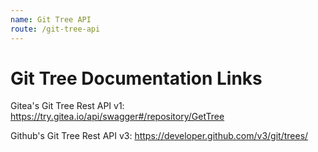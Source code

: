 ```yaml
---
name: Git Tree API
route: /git-tree-api
---
```


# Git Tree Documentation Links

Gitea's Git Tree Rest API v1:
https://try.gitea.io/api/swagger#/repository/GetTree

Github's Git Tree Rest API v3:
https://developer.github.com/v3/git/trees/
